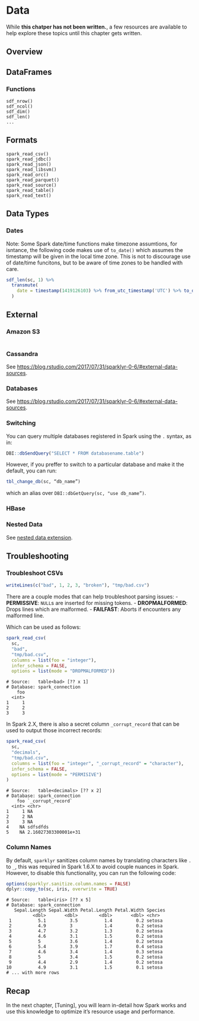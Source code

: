 # Data {#data}

While **this chatper has not been written.**, a few resources are available to help explore these topics until this chapter gets written.

## Overview

## DataFrames

### Functions {#data-sdf-functions}

```
sdf_nrow()
sdf_ncol()
sdf_dim()
sdf_len()
...
```

## Formats

```
spark_read_csv()
spark_read_jdbc()
spark_read_json()
spark_read_libsvm()
spark_read_orc()
spark_read_parquet()
spark_read_source()
spark_read_table()
spark_read_text()
```

## Data Types

### Dates

Note: Some Spark date/time functions make timezone assumtions, for isntance, the following code makes use of `to_date()` which assumes the timestamp will be given in the local time zone. This is not to discourage use of date/time funcitons, but to be aware of time zones to be handled with care.

```r
sdf_len(sc, 1) %>%
  transmute(
    date = timestamp(1419126103) %>% from_utc_timestamp('UTC') %>% to_date() %>% as.character()
  )
```

## External

### Amazon S3

```r

```

### Cassandra

See [https://blog.rstudio.com/2017/07/31/sparklyr-0-6/#external-data-sources](https://blog.rstudio.com/2017/07/31/sparklyr-0-6/#external-data-sources).

### Databases

See [https://blog.rstudio.com/2017/07/31/sparklyr-0-6/#external-data-sources](https://blog.rstudio.com/2017/07/31/sparklyr-0-6/#external-data-sources).

### Switching

You can query multiple databases registered in Spark using the `.` syntax, as in:

```r
DBI::dbSendQuery("SELECT * FROM databasename.table")
```

However, if you preffer to switch to a particular database and make it the default, you can run:

```r
tbl_change_db(sc, “db_name”)
```

which an alias over `DBI::dbGetQuery(sc, "use db_name”)`.

### HBase

### Nested Data

See [nested data extension](#extensions-nested-data).

## Troubleshooting

### Troubleshoot CSVs

```r
writeLines(c("bad", 1, 2, 3, "broken"), "tmp/bad.csv")
```

There are a couple modes that can help troubleshoot parsing issues:
- **PERMISSIVE**: `NULL`s are inserted for missing tokens.
- **DROPMALFORMED**: Drops lines which are malformed.
- **FAILFAST**: Aborts if encounters any malformed line.

Which can be used as follows:

```r
spark_read_csv(
  sc,
  "bad",
  "tmp/bad.csv",
  columns = list(foo = "integer"),
  infer_schema = FALSE,
  options = list(mode = "DROPMALFORMED"))
```
```
# Source:   table<bad> [?? x 1]
# Database: spark_connection
    foo
  <int>
1     1
2     2
3     3
```

In Spark 2.X, there is also a secret column `_corrupt_record` that can be used to output those incorrect records:

```r
spark_read_csv(
  sc,
  "decimals",
  "tmp/bad.csv",
  columns = list(foo = "integer", "_corrupt_record" = "character"),
  infer_schema = FALSE,
  options = list(mode = "PERMISIVE")
)
```
```
# Source:   table<decimals> [?? x 2]
# Database: spark_connection
    foo `_corrupt_record`   
  <int> <chr>               
1     1 NA                  
2     2 NA                  
3     3 NA                  
4    NA sdfsdfds            
5    NA 2.16027303300001e+31
```

### Column Names

By default, `sparklyr` sanitizes column names by translating characters like `.` to `_`, this was required in Spark 1.6.X to avoid couple nuances in Spark. However, to disable this functionality, you can run the following code:

```r
options(sparklyr.sanitize.column.names = FALSE)
dplyr::copy_to(sc, iris, overwrite = TRUE)
```
```
# Source:   table<iris> [?? x 5]
# Database: spark_connection
   Sepal.Length Sepal.Width Petal.Length Petal.Width Species
          <dbl>       <dbl>        <dbl>       <dbl> <chr>  
 1          5.1         3.5          1.4         0.2 setosa 
 2          4.9         3            1.4         0.2 setosa 
 3          4.7         3.2          1.3         0.2 setosa 
 4          4.6         3.1          1.5         0.2 setosa 
 5          5           3.6          1.4         0.2 setosa 
 6          5.4         3.9          1.7         0.4 setosa 
 7          4.6         3.4          1.4         0.3 setosa 
 8          5           3.4          1.5         0.2 setosa 
 9          4.4         2.9          1.4         0.2 setosa 
10          4.9         3.1          1.5         0.1 setosa 
# ... with more rows
```

## Recap

In the next chapter, [Tuning], you will learn in-detail how Spark works and use this knowledge to optimize it's resource usage and performance.
